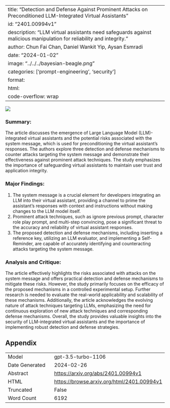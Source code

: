 
---
title: "Detection and Defense Against Prominent Attacks on Preconditioned LLM-Integrated Virtual Assistants"
id: "2401.00994v1"
description: "LLM virtual assistants need safeguards against malicious manipulation for reliability and integrity."
author: Chun Fai Chan, Daniel Wankit Yip, Aysan Esmradi
date: "2024-01-02"
image: "../../../bayesian-beagle.png"
categories: ['prompt-engineering', 'security']
format:
  html:
    code-overflow: wrap
---

![](../../../bayesian-beagle.png)

### **Summary:**
The article discusses the emergence of Large Language Model (LLM)-integrated virtual assistants and the potential risks associated with the system message, which is used for preconditioning the virtual assistant's responses. The authors explore three detection and defense mechanisms to counter attacks targeting the system message and demonstrate their effectiveness against prominent attack techniques. The study emphasizes the importance of safeguarding virtual assistants to maintain user trust and application integrity.

### **Major Findings:**
1. The system message is a crucial element for developers integrating an LLM into their virtual assistant, providing a channel to prime the assistant's responses with context and instructions without making changes to the LLM model itself.
2. Prominent attack techniques, such as ignore previous prompt, character role play prompt, and multi-step convincing, pose a significant threat to the accuracy and reliability of virtual assistant responses.
3. The proposed detection and defense mechanisms, including inserting a reference key, utilizing an LLM evaluator, and implementing a Self-Reminder, are capable of accurately identifying and counteracting attacks targeting the system message.

### **Analysis and Critique:**
The article effectively highlights the risks associated with attacks on the system message and offers practical detection and defense mechanisms to mitigate these risks. However, the study primarily focuses on the efficacy of the proposed mechanisms in a controlled experimental setup. Further research is needed to evaluate the real-world applicability and scalability of these mechanisms. Additionally, the article acknowledges the evolving nature of attack techniques targeting LLMs, emphasizing the need for continuous exploration of new attack techniques and corresponding defense mechanisms. Overall, the study provides valuable insights into the security of LLM-integrated virtual assistants and the importance of implementing robust detection and defense strategies.

## Appendix

|          |          |
|----------|----------|
| Model     | gpt-3.5-turbo-1106       |
| Date Generated     | 2024-02-26       |
| Abstract | [https://arxiv.org/abs/2401.00994v1](https://arxiv.org/abs/2401.00994v1)        |
| HTML     | [https://browse.arxiv.org/html/2401.00994v1](https://browse.arxiv.org/html/2401.00994v1)       |
| Truncated       | False       |
| Word Count       | 6192       |